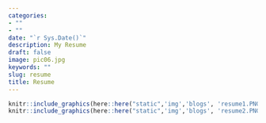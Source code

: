 ```yaml
---
categories:
- ""
- ""
date: "`r Sys.Date()`"
description: My Resume
draft: false
image: pic06.jpg
keywords: ""
slug: resume
title: Resume
---
```


```r
knitr::include_graphics(here::here("static",'img','blogs', 'resume1.PNG'), error = FALSE)
knitr::include_graphics(here::here("static",'img','blogs', 'resume2.PNG'), error = FALSE)
```